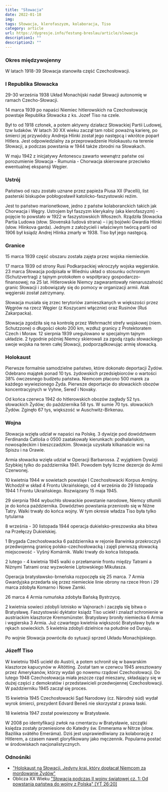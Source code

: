 ```yaml
---
title: "Słowacja"
date: 2022-01-18
img: 
tags: Słowacja, klerofaszyzm, kolaboracja, Tiso
category: article
url: https://dygresje.info/festung-breslau/article/slowacja
description1: ""
description2: ""
---
```


<Europa />

### Okres międzywojenny

W latach 1918-39 Słowacja stanowiła część Czechosłowacji.

### I Republika Słowacka

29-30 września 1938 Układ Monachijski nadał Słowacji autonomię w ramach Czecho-Słowacji.

14 marca 1939 po napaści Niemiec hitlerowskich na Czechosłowację powstaje Republika Słowacka z ks. Jozef Tiso na czele.

Był to od 1918 członek, a potem aktywny działacz Słowackiej Partii Ludowej, tzw ludaków. W latach 30 XX wieku zaczął tam robić poważną karierę, po śmierci jej przywódcy Andreja Hlinki został jego następcą i wkrótce poparł Hitlera. Jest odpowiedzialny za przeprowadzenie Holokaustu na terenie Słowacji, a podczas powstania w 1944 także zbrodni na Słowakach.

W maju 1942 z inicjatywy Antonescu zawarto wewnątrz państw osi porozumienie Słowacja - Rumunia - Chorwacja skierowane przeciwko ewentualnej ekspansji Węgier.

### Ustrój

Państwo od razu zostało uznane przez papieża Piusa XII (Pacelli), list pasterski biskupów pobłogosławił katolicko-faszystowski reżim.

Jest to państwo marionetkowe, jedno z państw kolaboranckich takich jak Chorwacja i Węgry. Ustrojem był faszyzm klerykalny (aka klerofaszyzm) - pojęcie to powstało w 1922 w faszystowskich Włoszech. Rządziła Słowacka Partia Ludowa (słow. Slovenská ľudová strana) – i jej bojówki Gwardia Hlinki (słow. Hlinkova garda). Jednym z założycieli i właściwym twórcą partii od 1906 był ksiądz Andrej Hlinka zmarły w 1938. Tiso był jego następcą.

### Granice

15 marca 1939 część obszaru została zajęta przez wojska niemieckie.

17 marca 1939 od strony Rusi Podkarpackiej wkroczyły wojska węgierskie. 23 marca Słowacja podpisała w Wiedniu układ o stosunku ochronnym (Schutzvertrag) z tajnym protokołem o współpracy gospodarczo-finansowej; na 25 lat. Hitlerowskie Niemcy zagwarantowały nienaruszalność granic Słowacji i zobowiązały się do pomocy w organizacji armii. Atak węgierski został zatrzymany.

Słowacja musiała się zrzec terytoriów zamieszkanych w większości przez Węgrów na rzecz Węgier (z Koszycami włącznie) oraz Rusinów (Ruś Zakarpacka).

Słowacja zgodziła się na kontrolę przez Wehrmacht strefy wojskowej (niem. Schutzzone) o długości około 200 km, wzdłuż granicy z Protektoratem Czech i Moraw. 12 sierpnia 1939 uregulowano w specjalnym tajnym układzie. 2 tygodnie później Niemcy skierowali za zgodą rządu słowackiego swoje wojska na teren całej Słowacji, podporządkowując armię słowacką.

### Holokaust

Pierwsze formalnie samodzielne państwo, które dokonało deportacji Żydów. Odebrano majątek ponad 10 tys. żydowskich przedsiębiorców o wartości 38% ówczesnego budżetu państwa. Niemcom płacono 500 marek za każdego wywiezionego Żyda. Pierwsze deportacje do słowackich obozów koncentracyjnych w Vyhne, Sereď i Novaky.

Od końca czerwca 1942 do hitlerowskich obozów zagłady 52 tys. słowackich Żydów; do października 58 tys. W sumie 70 tys. słowackich Żydów. Zginęło 67 tys, większość w Auschwitz-Birkenau.

### Wojna

Słowacja wzięła udział w napaści na Polskę. 3 dywizje pod dowództwem Ferdinanda Čatloša o 0500 zaatakowały kierunkach: podhalańskim, nowosądeckim i bieszczadzkim. Słowacja uzyskała kilkanaście wsi na Spiszu i na Orawie.

Armia słowacka wzięła udział w Operacji Barbarossa. Z wyjątkiem Dywizji Szybkiej tylko do października 1941. Powodem były liczne dezercje do Armii Czerwonej.

10 kwietnia 1944 w sowietach powstaje I Czechosłowacki Korpus Armijny. Wchodził w skład 4 Frontu Ukraińskiego, od 4 września do 29 listopada 1944 1 Frontu Ukraińskiego. Rozwiązany 15 maja 1945.

29 sierpnia 1944 wybuchło słowackie powstanie narodowe, Niemcy stłumili je do końca października. Dowództwo powstania przeniosło się w Niżne Tatry. Walki trwały do końca wojny. W tym okresie władza Tiso była tylko tytularna

8 września - 30 listopada 1944 operacja dukielsko-preszowska aka bitwa na Przełęczy Dukielskiej.

1 Brygada Czechosłowacka 6 października w rejonie Barwinka przekroczyli przedwojenną granicę polsko-czechosłowacką i zajęli pierwszą słowacką miejscowość - Vyšný Komárnik. Walki trwały do końca listopada.

2 lutego - 4 kwietnia 1945 walki o przełamanie frontu między Tatrami a Niżnymi Tatrami oraz wyzwolenie Liptowskiego Mikułasza.

Operacja bratysławsko-brneńska rozpoczęła się 25 marca. 7 Armia Gwardyjska przedarła się przez niemieckie linie obrony na rzece Hron i 29 marca zdobyła Komarno i Nowe Zamki.

26 marca 4 Armia rumuńska zdobyła Bańską Bystrzycę.

2 kwietnia sowieci zdobyli lotnisko w Vajnorach i zaczęła się bitwa o Bratysławę. Faszystowski dyktator ksiądz Tiso uciekł i znalazł schronienie w austriackim klasztorze Kremsmünster. Bratysławy broniły niemiecka 6 Armia i węgierska 3 Armia. Już czwartego kwietnia większość Bratysławy była w rękach sowieckich. 5 kwietnia zdobyli dzielnice na południe od Dunaju.

Po wojnie Słowacja powróciła do sytuacji sprzed Układu Monachijskiego.

### Józeff Tiso

W kwietniu 1945 uciekł do Austrii, a potem schronił się w bawarskim klasztorze kapucynów w Altötting. Został tam w czerwcu 1945 aresztowany przez Amerykanów, którzy wydali go nowemu rządowi Czechosłowacji. Do lutego 1948 Czechosłowacja miała jeszcze rząd mieszany, składający się w dużej części z demokratów i przedstawicieli przedwojennej Czechosłowacji. W październiku 1945 zaczął się proces.

15 kwietnia 1945 Czechosłowacki Sąd Narodowy (cz. Národný súd) wydał wyrok śmierci, prezydent Edvard Beneš nie skorzystał z prawa łaski.

18 kwietnia 1947 został powieszony w Bratysławie.

W 2008 po identyfikacji zwłok na cmentarzu w Bratysławie, szczątki księdza zostały przeniesione do Katedry św. Emmerama w Nitrze (słow. Bazilika svätého Emeráma). Dziś jest usprawiedliwiany za kolaborację z Hitlerem, a czasem nawet gloryfikowany jako męczennik. Popularna postać w środowiskach nacjonalistycznych.

### Odnośniki

- ["Holokaust na Słowacji. Jedyny kraj, który dopłacał Niemcom za mordowanie Żydów"](https://wielkahistoria.pl/holokaust-na-slowacji-jedyny-kraj-ktory-doplacal-niemcom-za-mordowanie-zydow/)
- Oblicza XX Wieku ["Słowacja podczas II wojny światowej cz. 1: Od powstania państwa do wojny z Polską" [YT 26:20]](https://www.youtube.com/watch?v=iZII7VnXHG8)
